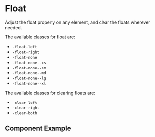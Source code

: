 
# Float

Adjust the float property on any element, and clear the floats wherever needed.

The available classes for float are:
* `-float-left`
* `-float-right`
* `-float-none`
* `-float-none--xs`
* `-float-none--sm`
* `-float-none--md`
* `-float-none--lg`
* `-float-none--xl`

The available classes for clearing floats are:
* `-clear-left`
* `-clear-right`
* `-clear-both`

## Component Example
<Story
    id="utilities-float--default"
/>
